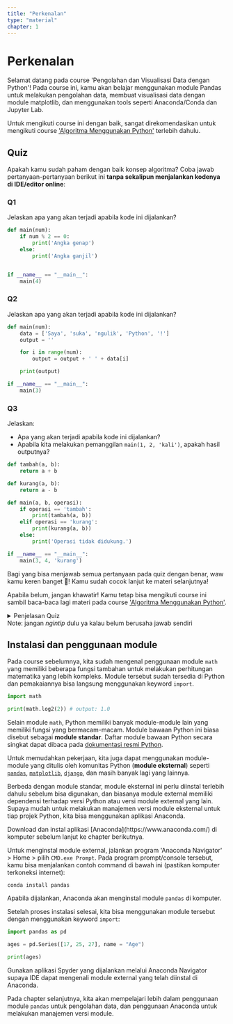 ```yaml
---
title: "Perkenalan"
type: "material"
chapter: 1
---
```



# Perkenalan

Selamat datang pada course 'Pengolahan dan Visualisasi Data dengan Python'! Pada course ini, kamu akan belajar menggunakan module Pandas untuk melakukan pengolahan data, membuat visualisasi data dengan module matplotlib, dan menggunakan tools seperti Anaconda/Conda dan Jupyter Lab.

Untuk mengikuti course ini dengan baik, sangat direkomendasikan untuk mengikuti course ['Algoritma Menggunakan Python'](/web/level-1/algoritma-menggunakan-python?track=analisis-data) terlebih dahulu.

## Quiz

Apakah kamu sudah paham dengan baik konsep algoritma? Coba jawab pertanyaan-pertanyaan berikut ini **tanpa sekalipun menjalankan kodenya di IDE/editor online**:

### Q1

Jelaskan apa yang akan terjadi apabila kode ini dijalankan?

```python
def main(num):
    if num % 2 == 0:
        print('Angka genap')
    else:
        print('Angka ganjil')


if __name__ == "__main__":
    main(4)
```

### Q2

Jelaskan apa yang akan terjadi apabila kode ini dijalankan?

```python
def main(num):
    data = ['Saya', 'suka', 'ngulik', 'Python', '!']
    output = ''

    for i in range(num):
        output = output + ' ' + data[i]

    print(output)

if __name__ == "__main__":
    main(3)
```

### Q3

Jelaskan:

- Apa yang akan terjadi apabila kode ini dijalankan?
- Apabila kita melakukan pemanggilan `main(1, 2, 'kali')`, apakah hasil outputnya?

```python
def tambah(a, b):
    return a + b

def kurang(a, b):
    return a - b

def main(a, b, operasi):
    if operasi == 'tambah':
        print(tambah(a, b))
    elif operasi == 'kurang':
        print(kurang(a, b))
    else:
        print('Operasi tidak didukung.')

if __name__ == "__main__":
    main(3, 4, 'kurang')
```

<Alert>

Bagi yang bisa menjawab semua pertanyaan pada quiz dengan benar, waw kamu keren banget 🤩! Kamu sudah cocok lanjut ke materi selanjutnya!

Apabila belum, jangan khawatir! Kamu tetap bisa mengikuti course ini sambil baca-baca lagi materi pada course
['Algoritma Menggunakan Python'](/web/level-1/algoritma-menggunakan-python?track=analisis-data).

</Alert>

<details>
    <summary>Penjelasan Quiz<br/><span class="text-sm italic">Note: jangan <em>ngintip</em> dulu ya kalau belum berusaha jawab sendiri</span></summary>

    ### Q1

    Fungsi `main` menerima satu parameter `num`. Apabila dilakukan pemanggilan `main(4)`, program akan mencetak teks 'Angka genap' karena kondisi `num % 2 == 0` bernilai `True` (hasil `4 modulo 2` sama dengan 0).

    ### Q2

    Fungsi `main` menerima satu parameter `num`. Di dalam fungsi main, terdapat variable `data` yang berisi list dengan 5 item string dan variable `output` berupa string kosong.
    Apabila dilakukan pemanggilan `main(3)`, program akan melakukan looping sebanyak 3 kali untuk menambah string ke dalam variable `output`. String yang ditambahkan adalah spasi + string yang diambil dari `data` menggunakan index `i`. Setelah looping selesai, program akan mencetak variable output.

    Output akhir yang tercetak adalah string 'Saya suka ngulik'.

    ### Q3

    Kode memiliki 3 fungsi, yaitu fungsi `tambah`, `kurang` dan `main`. Fungsi `tambah` menerima parameter `a` dan `b`, dan mengembalikan hasil penjumlahan antara `a` dan `b`. Fungsi `kurang` juga menerima parameter `a` dan `b`. Berbeda dengan fungsi `tambah`, fungsi `kurang` melakukan operasi pengurangan antara `a` dan `b` dan mengembalikan hasilnya.

    Fungsi `main` menerima 3 parameter, yaitu parameter `a`, `b` dan `operasi`. Apabila `operasi == 'tambah'` bernilai `True`, maka program akan mencetak hasil pemanggilan `tambah(a, b)`. Sedangkan apabila `operasi == 'kurang'` bernilai `True`, maka program akan mencetak hasil pemanggilan `kurang(a, b)`. Apabila tidak masuk kondisi apapun, program akan mencetak 'Operasi tidak didukung'.

    Sehingga:

    1. Apabila dilakukan pemanggilan `main(3, 4, 'kurang')`, program akan mencetak '-1'.
    2. Apabila dilakukan pemanggilan `main(1, 2, 'kali')`, program akan mencetak 'Operasi tidak didukung'.

</details>

## Instalasi dan penggunaan module

Pada course sebelumnya, kita sudah mengenal penggunaan module `math` yang memiliki beberapa fungsi tambahan untuk melakukan perhitungan matematika yang lebih kompleks. Module tersebut sudah tersedia di Python dan pemakaiannya bisa langsung menggunakan keyword `import`.

```python
import math

print(math.log2(2)) # output: 1.0
```

Selain module `math`, Python memiliki banyak module-module lain yang memiliki fungsi yang bermacam-macam. Module bawaan Python ini biasa disebut sebagai **module standar**. Daftar module bawaan Python secara singkat dapat dibaca pada [dokumentasi resmi Python](https://docs.python.org/3/tutorial/stdlib.html).

Untuk memudahkan pekerjaan, kita juga dapat menggunakan module-module yang ditulis oleh komunitas Python (**module eksternal**) seperti [`pandas`](https://pandas.pydata.org/), [`matplotlib`](https://matplotlib.org/), [`django`](https://www.djangoproject.com/), dan masih banyak lagi yang lainnya.

Berbeda dengan module standar, module eksternal ini perlu diinstal terlebih dahulu sebelum bisa digunakan, dan biasanya module external memiliki dependensi terhadap versi Python atau versi module external yang lain. Supaya mudah untuk melakukan manajemen versi module eksternal untuk tiap projek Python, kita bisa menggunakan aplikasi Anaconda.

<Alert variant="warning">
  Download dan instal aplikasi [Anaconda](https://www.anaconda.com/) di komputer
  sebelum lanjut ke chapter berikutnya.
</Alert>

Untuk menginstal module external, jalankan program 'Anaconda Navigator' > Home > pilih `CMD.exe Prompt`. Pada program prompt/console tersebut, kamu bisa menjalankan contoh command di bawah ini (pastikan komputer terkoneksi internet):

```
conda install pandas
```

Apabila dijalankan, Anaconda akan menginstal module `pandas` di komputer.

Setelah proses instalasi selesai, kita bisa menggunakan module tersebut dengan menggunakan keyword `import`:

```python
import pandas as pd

ages = pd.Series([17, 25, 27], name = "Age")

print(ages)
```

<Alert>
  Gunakan aplikasi Spyder yang dijalankan melalui Anaconda Navigator supaya IDE
  dapat mengenali module external yang telah diinstal di Anaconda.
</Alert>

Pada chapter selanjutnya, kita akan mempelajari lebih dalam penggunaan module `pandas` untuk pengolahan data, dan penggunaan Anaconda untuk melakukan manajemen versi module.

